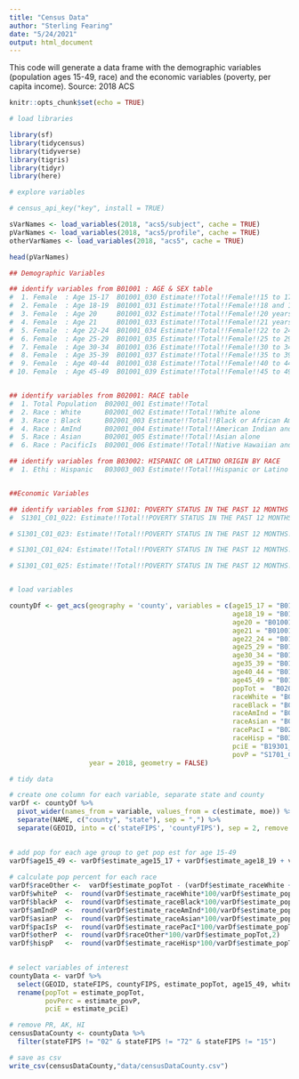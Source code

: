 ```yaml
---
title: "Census Data"
author: "Sterling Fearing"
date: "5/24/2021"
output: html_document
---
```


This code will generate a data frame with the demographic variables (population ages 15-49, race) and the economic variables (poverty, per capita income). 
Source: 2018 ACS
```r
knitr::opts_chunk$set(echo = TRUE)
```

```r
# load libraries

library(sf)
library(tidycensus)
library(tidyverse)
library(tigris)
library(tidyr)
library(here)

```

```r
# explore variables

# census_api_key("key", install = TRUE)

sVarNames <- load_variables(2018, "acs5/subject", cache = TRUE)
pVarNames <- load_variables(2018, "acs5/profile", cache = TRUE)
otherVarNames <- load_variables(2018, "acs5", cache = TRUE)

head(pVarNames)

## Demographic Variables

## identify variables from B01001 : AGE & SEX table
#  1. Female  : Age 15-17  B01001_030 Estimate!!Total!!Female!!15 to 17 years
#  2. Female  : Age 18-19  B01001_031 Estimate!!Total!!Female!!18 and 19 years
#  3. Female  : Age 20     B01001_032 Estimate!!Total!!Female!!20 years
#  4. Female  : Age 21     B01001_033 Estimate!!Total!!Female!!21 years
#  5. Female  : Age 22-24  B01001_034 Estimate!!Total!!Female!!22 to 24 years
#  6. Female  : Age 25-29  B01001_035 Estimate!!Total!!Female!!25 to 29 years
#  7. Female  : Age 30-34  B01001_036 Estimate!!Total!!Female!!30 to 34 years
#  8. Female  : Age 35-39  B01001_037 Estimate!!Total!!Female!!35 to 39 years
#  9. Female  : Age 40-44  B01001_038 Estimate!!Total!!Female!!40 to 44 years
# 10. Female  : Age 45-49  B01001_039 Estimate!!Total!!Female!!45 to 49 years


## identify variables from B02001: RACE table
#  1. Total Population  B02001_001 Estimate!!Total	
#  2. Race : White      B02001_002 Estimate!!Total!!White alone	
#  3. Race : Black      B02001_003 Estimate!!Total!!Black or African American alone	
#  4. Race : AmInd      B02001_004 Estimate!!Total!!American Indian and Alaska Native alone	
#  5. Race : Asian      B02001_005 Estimate!!Total!!Asian alone	
#  6. Race : PacificIs  B02001_006 Estimate!!Total!!Native Hawaiian and Other Pacific Islander alone	

## identify variables from B03002: HISPANIC OR LATINO ORIGIN BY RACE
#  1. Ethi : Hispanic   B03003_003 Estimate!!Total!!Hispanic or Latino	B03003_001 total pop


##Economic Variables

## identify variables from S1301: POVERTY STATUS IN THE PAST 12 MONTHS (Women aged 15-50)
#  S1301_C01_022: Estimate!!Total!!POVERTY STATUS IN THE PAST 12 MONTHS!!Women 15 to 50 years for whom poverty status is determined

# S1301_C01_023: Estimate!!Total!!POVERTY STATUS IN THE PAST 12 MONTHS!!Women 15 to 50 years for whom poverty status is determined!!Below 100 percent of poverty level

# S1301_C01_024: Estimate!!Total!!POVERTY STATUS IN THE PAST 12 MONTHS!!Women 15 to 50 years for whom poverty status is determined!!100 to 199 percent of poverty level

# S1301_C01_025: Estimate!!Total!!POVERTY STATUS IN THE PAST 12 MONTHS!!Women 15 to 50 years for whom poverty status is determined!!200 percent or more above poverty level



```


```r
# load variables

countyDf <- get_acs(geography = 'county', variables = c(age15_17 = "B01001_030",
                                                        age18_19 = "B01001_031",
                                                        age20 = "B01001_032",
                                                        age21 = "B01001_033",
                                                        age22_24 = "B01001_034",
                                                        age25_29 = "B01001_035",
                                                        age30_34 = "B01001_036",
                                                        age35_39 = "B01001_037",
                                                        age40_44 = "B01001_038",
                                                        age45_49 = "B01001_039",
                                                        popTot =  "B02001_001",
                                                        raceWhite = "B02001_002",
                                                        raceBlack = "B02001_003",
                                                        raceAmInd = "B02001_004",
                                                        raceAsian = "B02001_005",
                                                        racePacI = "B02001_006", 
                                                        raceHisp = "B03003_003",
                                                        pciE = "B19301_001",
                                                        povP = "S1701_C03_001"),
                    year = 2018, geometry = FALSE)

```

```r
# tidy data

# create one column for each variable, separate state and county
varDf <- countyDf %>%
  pivot_wider(names_from = variable, values_from = c(estimate, moe)) %>%
  separate(NAME, c("county", "state"), sep = ",") %>%
  separate(GEOID, into = c('stateFIPS', 'countyFIPS'), sep = 2, remove = FALSE)
  

# add pop for each age group to get pop est for age 15-49  
varDf$age15_49 <- varDf$estimate_age15_17 + varDf$estimate_age18_19 + varDf$estimate_age20 + varDf$estimate_age21 + varDf$estimate_age21 + varDf$estimate_age22_24 + varDf$estimate_age25_29 + varDf$estimate_age30_34 + varDf$estimate_age35_39 + varDf$estimate_age40_44 + varDf$estimate_age45_49
  
# calculate pop percent for each race
varDf$raceOther <-  varDf$estimate_popTot - (varDf$estimate_raceWhite + varDf$estimate_raceBlack + varDf$estimate_raceAmInd                       + varDf$estimate_raceAsian + varDf$estimate_racePacI)
varDf$whiteP  <-  round(varDf$estimate_raceWhite*100/varDf$estimate_popTot,2) 
varDf$blackP  <-  round(varDf$estimate_raceBlack*100/varDf$estimate_popTot,2)
varDf$amIndP  <-  round(varDf$estimate_raceAmInd*100/varDf$estimate_popTot,2)
varDf$asianP  <-  round(varDf$estimate_raceAsian*100/varDf$estimate_popTot,2)
varDf$pacIsP  <-  round(varDf$estimate_racePacI*100/varDf$estimate_popTot,2)
varDf$otherP  <-  round(varDf$raceOther*100/varDf$estimate_popTot,2)
varDf$hispP   <-  round(varDf$estimate_raceHisp*100/varDf$estimate_popTot,2)
  

# select variables of interest 
countyData <- varDf %>%
  select(GEOID, stateFIPS, countyFIPS, estimate_popTot, age15_49, whiteP, blackP, amIndP, asianP, pacIsP, hispP, otherP, estimate_povP, estimate_pciE) %>%
  rename(popTot = estimate_popTot,
         povPerc = estimate_povP,
         pciE = estimate_pciE) 

# remove PR, AK, HI
censusDataCounty <- countyData %>%
  filter(stateFIPS != "02" & stateFIPS != "72" & stateFIPS != "15")

# save as csv
write_csv(censusDataCounty,"data/censusDataCounty.csv")

```


